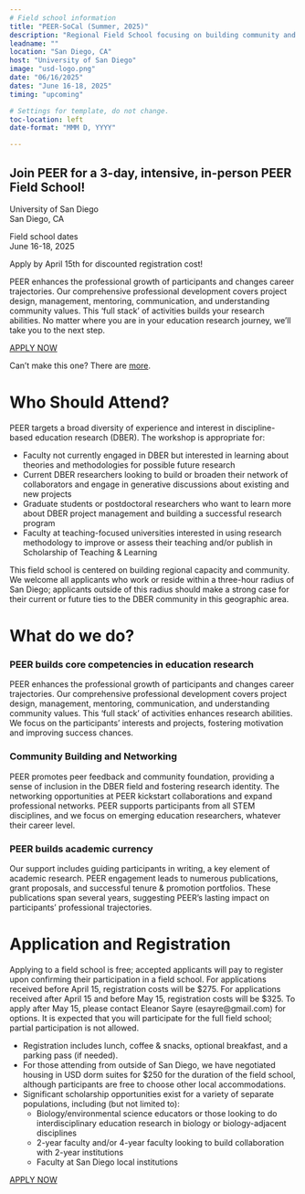 ```yaml
---
# Field school information
title: "PEER-SoCal (Summer, 2025)"
description: "Regional Field School focusing on building community and capacity in the Southern California region."
leadname: ""
location: "San Diego, CA"
host: "University of San Diego"
image: "usd-logo.png"
date: "06/16/2025"
dates: "June 16-18, 2025"
timing: "upcoming"

# Settings for template, do not change.
toc-location: left
date-format: "MMM D, YYYY"

---
```


## Join PEER for a 3-day, intensive, in-person PEER Field School!

::: {.quarto-listing .quarto-listing-container-grid .list .grid .quarto-listing-cols-3 .bg-info}

:::{.g-col-1 .card .card-body .text-center .bg-info .border-info}

:::{.bi .bi-geo-alt-fill style="font-size: 70px"}

:::
University of San Diego<br>
San Diego, CA
:::


:::{.g-col-1 .card .card-body .text-center .bg-info .border-info}

:::{.bi .bi-calendar-check-fill style="font-size: 70px"}

:::
Field school dates<br>
June 16-18, 2025
:::

:::{.g-col-1 .card .card-body .text-center .bg-info .border-info}

:::{.bi .bi-pencil-square style="font-size: 70px"}

:::

Apply by April 15th for discounted registration cost!
:::


:::


PEER enhances the professional growth of participants and changes career trajectories.  Our comprehensive professional development covers project design, management, mentoring, communication, and understanding community values. This 'full stack' of activities builds your research abilities.  No matter where you are in your education research journey, we'll take you to the next step. 

[APPLY NOW](https://rit.az1.qualtrics.com/jfe/form/SV_82NAZXCr9NPiOii){.btn role="button" .btn-primary .rounded-pill}

Can't make this one? There are [more](../index.qmd). 

<!--  
# Schedule Overview

Date (all times PST)| Activity
---|-------
Thursday, June 16th, 2:00-3:30pm | Virtual Kickoff [zoom link](https://rit.zoom.us/j/9197885421?pwd=Z1lMbHFnM05HdDlGSGFSQlp6QlpmZz09&omn=96964263503)
Monday, June 16: 1:00-4:30pm | Opening session, Research design, communication and ethics with optional group dinner outing afterward
Tuesday, June 17: 9:00am-4:30pm | Data and Access, IRB, Ethics and Doing Interviews
Wednesday, June 18: 9:00am-4:30pm | Theories, Iterative Design and Generative Presentations

To build a supportive community, participants must actively engage during all sessions in the field school.  Partial attendance is not permitted. 
-->

# Who Should Attend?
 
PEER targets a broad diversity of experience and interest in discipline-based education research (DBER). The workshop is appropriate for:

* Faculty not currently engaged in DBER but interested in learning about theories and methodologies for possible future research
* Current DBER researchers looking to build or broaden their network of collaborators and engage in generative discussions about existing and new projects
* Graduate students or postdoctoral researchers who want to learn more about DBER project management and building a successful research program
* Faculty at teaching-focused universities interested in using research methodology to improve or assess their teaching and/or publish in Scholarship of Teaching & Learning

This field school is centered on building regional capacity and community.  We welcome all applicants who work or reside within a three-hour radius of San Diego; applicants outside of this radius should make a strong case for their current or future ties to the DBER community in this geographic area. 


# What do we do?

### PEER builds core competencies in education research

 PEER enhances the professional growth of participants and changes career trajectories.  Our comprehensive professional development covers project design, management, mentoring, communication, and understanding community values. This 'full stack' of activities enhances research abilities.  We focus on the participants' interests and projects, fostering motivation and improving success chances.  

### Community Building and Networking

PEER promotes peer feedback and community foundation, providing a sense of inclusion in the DBER field and fostering research identity. The networking opportunities at PEER kickstart collaborations and expand professional networks. PEER supports participants from all STEM disciplines, and we focus on emerging education researchers, whatever their career level.  

### PEER builds academic currency

 Our support includes guiding participants in writing, a key element of academic research. PEER engagement leads to numerous publications, grant proposals, and successful tenure & promotion portfolios.  These publications span several years, suggesting PEER's lasting impact on participants’ professional trajectories.

# Application and Registration

Applying to a field school is free; accepted applicants will pay to register upon confirming their participation in a field school. For applications received before April 15, registration costs will be \$275. For applications received after April 15 and before May 15, registration costs will be \$325. To apply after May 15, please contact Eleanor Sayre (esayre@gmail.com) for options. It is expected that you will participate for the full field school; partial participation is not allowed.

* Registration includes lunch, coffee & snacks, optional breakfast, and a parking pass (if needed).
* For those attending from outside of San Diego, we have negotiated housing in USD dorm suites for $250 for the duration of the field school, although participants are free to choose other local accommodations.
* Significant scholarship opportunities exist for a variety of separate populations, including (but not limited to):
  + Biology/environmental science educators or those looking to do interdisciplinary education research in biology or biology-adjacent disciplines
  + 2-year faculty and/or 4-year faculty looking to build collaboration with 2-year institutions
  + Faculty at San Diego local institutions

[APPLY NOW](https://rit.az1.qualtrics.com/jfe/form/SV_82NAZXCr9NPiOii){.btn role="button" .btn-primary .rounded-pill}
